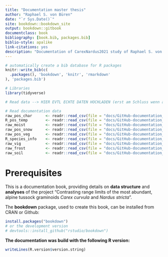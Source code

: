 ```yaml
--- 
title: "Documentation master thesis"
author: "Raphael S. von Büren"
date: "`r Sys.Date()`"
site: bookdown::bookdown_site
output: bookdown::gitbook
documentclass: book
bibliography: [book.bib, packages.bib]
biblio-style: apalike
link-citations: yes
description: "Documentation of CarexNardus2021 study of Raphael S. von Büren and Erika Hiltbrunner, Department of Environmental Sciences, University of Basel."
---
```


```r
# automatically create a bib database for R packages
knitr::write_bib(c(
  .packages(), 'bookdown', 'knitr', 'rmarkdown'
), 'packages.bib')

# Libraries
library(tidyverse)

# Read data --> HIER EVTL ECHTE DATEN HOCHLADEN (erst am Schluss wenn alle Analysen fertig sind)

# Read documentation data
raw_pos_char      <- readr::read_csv(file = "docs/GitHub-documentation_files/doc_raw_pos_characteristics.csv", col_names = T)
R_pos_temp        <- readr::read_csv(file = "docs/GitHub-documentation_files/doc_R_pos_temperature.csv", col_names = T)
raw_moist         <- readr::read_csv(file = "docs/GitHub-documentation_files/doc_raw_moistmeasure_moisture.csv", col_names = T)
raw_pos_snow      <- readr::read_csv(file = "docs/GitHub-documentation_files/doc_raw_pos_snow.csv", col_names = T)
raw_pos_veg       <- readr::read_csv(file = "docs/GitHub-documentation_files/doc_raw_pos_vegetation.csv", col_names = T)
R_species_info    <- readr::read_csv(file = "docs/GitHub-documentation_files/doc_R_species_information.csv", col_names = T)
raw_vig           <- readr::read_csv(file = "docs/GitHub-documentation_files/doc_raw_vigmeasure_vigour.csv", col_names = T)
raw_frost         <- readr::read_csv(file = "docs/GitHub-documentation_files/doc_raw_frostmeasure_freezingresistance.csv", col_names = T)
raw_soil          <- readr::read_csv(file = "docs/GitHub-documentation_files/doc_raw_pos_soil.csv", col_names = T)
```


# Prerequisites {}

This is a documentation book, providing details on **data structure** and **analyses** of the project "Contrasting range limits of the most abundant, alpine tussock graminoids _Carex curvula_ and _Nardus stricta_".

The **bookdown** package, used to create this book, can be installed from CRAN or Github:

```r
install.packages("bookdown")
# or the development version
# devtools::install_github("rstudio/bookdown")
```

**The documentation was build with the following R version:**
```r
writeLines(R.version$version.string)
```